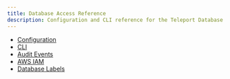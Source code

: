 ```yaml
---
title: Database Access Reference
description: Configuration and CLI reference for the Teleport Database Service.
---
```


- [Configuration](configuration.mdx)
- [CLI](cli.mdx)
- [Audit Events](audit.mdx)
- [AWS IAM](aws.mdx)
- [Database Labels](labels.mdx)
